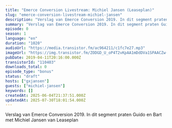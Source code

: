 ```yaml
---
title: "Emerce Conversion Livestream: Michiel Jansen (Leaseplan)"
slug: "emerce-conversion-livestream-michiel-jansen"
description: "Verslag van Emerce Conversion 2019. In dit segment praten Guido en Bart met Michiel Jansen van Leaseplan"
summary: "Verslag van Emerce Conversion 2019. In dit segment praten Guido en Bart met Michiel Jansen van Leaseplan"
episode: 0
season: 1
language: "en"
duration: "1020"
audioUrl: "https://media.transistor.fm/ac964211/c1fc7e27.mp3"
imageUrl: "https://img.transistor.fm/ZODGD_U_oP4T2vKpAA1mDdDVa1SPAACZw-7IN6f9glI/rs:fill:0:0:1/w:1400/h:1400/q:60/mb:500000/aHR0cHM6Ly9pbWct/dXBsb2FkLXByb2R1/Y3Rpb24udHJhbnNp/c3Rvci5mbS9lcGlz/b2RlLzExMDQwMy8x/NjAyMDc1NzMzLWFy/dHdvcmsuanBn.webp"
pubDate: 2019-04-11T20:16:00.000Z
transistorId: "110403"
downloads_total: 0
episode_type: "bonus"
status: "draft"
hosts: ["gxjansen"]
guests: ["michiel-jansen"]
keywords: []
createdAt: 2025-06-04T21:37:51.000Z
updatedAt: 2025-07-30T18:01:54.000Z
---
```


Verslag van Emerce Conversion 2019. In dit segment praten Guido en Bart met Michiel Jansen van Leaseplan

